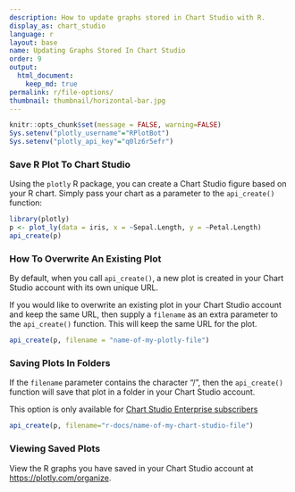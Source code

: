 ```yaml
---
description: How to update graphs stored in Chart Studio with R.
display_as: chart_studio
language: r
layout: base
name: Updating Graphs Stored In Chart Studio
order: 9
output:
  html_document:
    keep_md: true
permalink: r/file-options/
thumbnail: thumbnail/horizontal-bar.jpg
---
```


```r
knitr::opts_chunk$set(message = FALSE, warning=FALSE)
Sys.setenv("plotly_username"="RPlotBot")
Sys.setenv("plotly_api_key"="q0lz6r5efr")
```
### Save R Plot To Chart Studio

Using the `plotly` R package, you can create a Chart Studio figure based on your R chart. Simply pass your chart as a parameter to the `api_create()` function:

```r
library(plotly)
p <- plot_ly(data = iris, x = ~Sepal.Length, y = ~Petal.Length)
api_create(p)
```

### How To Overwrite An Existing Plot

By default, when you call `api_create()`, a new plot is created in your Chart Studio account with its own unique URL.

If you would like to overwrite an existing plot in your Chart Studio account and keep the same URL, then supply a `filename` as an extra parameter to the `api_create()` function. This will keep the same URL for the plot. 

```r
api_create(p, filename = "name-of-my-plotly-file")
```

### Saving Plots In Folders

If the `filename` parameter contains the character "/", then the `api_create()` function will save that plot in a folder in your Chart Studio account. 

This option is only available for [Chart Studio Enterprise subscribers](https://plotly.com/online-chart-maker/)

```r
api_create(p, filename="r-docs/name-of-my-chart-studio-file")
```

### Viewing Saved Plots

View the R graphs you have saved in your Chart Studio account at [https://plotly.com/organize](https://plotly.com/organize).